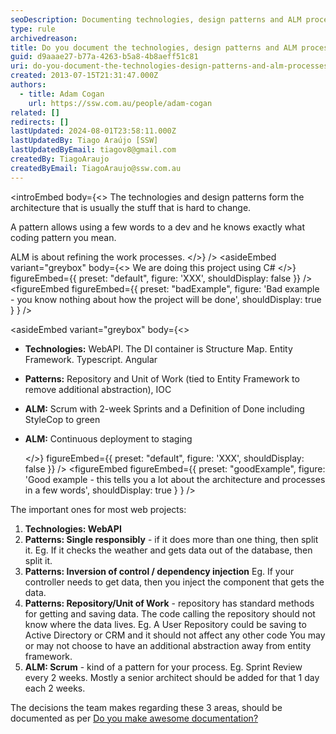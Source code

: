 ```yaml
---
seoDescription: Documenting technologies, design patterns and ALM processes helps refine project architecture and work processes.
type: rule
archivedreason:
title: Do you document the technologies, design patterns and ALM processes?
guid: d9aaae27-b77a-4263-b5a8-4b8aeff51c81
uri: do-you-document-the-technologies-design-patterns-and-alm-processes
created: 2013-07-15T21:31:47.000Z
authors:
  - title: Adam Cogan
    url: https://ssw.com.au/people/adam-cogan
related: []
redirects: []
lastUpdated: 2024-08-01T23:58:11.000Z
lastUpdatedBy: Tiago Araújo [SSW]
lastUpdatedByEmail: tiagov8@gmail.com
createdBy: TiagoAraujo
createdByEmail: TiagoAraujo@ssw.com.au
---
```


<introEmbed
  body={<>
The technologies and design patterns form the architecture that is usually the stuff that is hard to change.

A pattern allows using a few words to a dev and he knows exactly what coding pattern you mean.

ALM is about refining the work processes.
  </>}
/>
<asideEmbed
  variant="greybox"
  body={<>
    We are doing this project using C#
  </>}
  figureEmbed={{
    preset: "default",
    figure: 'XXX',
    shouldDisplay: false
  }}
/>
<figureEmbed figureEmbed={{
  preset: "badExample",
  figure: 'Bad example - you know nothing about how the project will be done',
  shouldDisplay: true
} } />


<asideEmbed
  variant="greybox"
  body={<>
    
* **Technologies:** WebAPI. The DI container is Structure Map. Entity Framework. Typescript. Angular
* **Patterns:** Repository and Unit of Work (tied to Entity Framework to remove additional abstraction), IOC
* **ALM:** Scrum with 2-week Sprints and a Definition of Done including StyleCop to green
* **ALM:** Continuous deployment to staging

  </>}
  figureEmbed={{
    preset: "default",
    figure: 'XXX',
    shouldDisplay: false
  }}
/>
<figureEmbed figureEmbed={{
  preset: "goodExample",
  figure: 'Good example - this tells you a lot about the architecture and processes in a few words',
  shouldDisplay: true
} } />


The important ones for most web projects:

1. **Technologies: WebAPI**
2. **Patterns: Single responsibly** - if it does more than one thing, then split it.
   Eg. If it checks the weather and gets data out of the database, then split it.
3. **Patterns: Inversion of control / dependency injection**
   Eg. If your controller needs to get data, then you inject the component that gets the data.
4. **Patterns: Repository/Unit of Work** - repository has standard methods for getting and saving data. The code calling the repository should not know where the data lives.
   Eg. A User Repository could be saving to Active Directory or CRM and it should not affect any other code
   You may or may not choose to have an additional abstraction away from entity framework.
5. **ALM: Scrum** - kind of a pattern for your process.
   Eg. Sprint Review every 2 weeks.
   Mostly a senior architect should be added for that 1 day each 2 weeks.

The decisions the team makes regarding these 3 areas, should be documented as per [Do you make awesome documentation?](/do-you-review-the-documentation)
